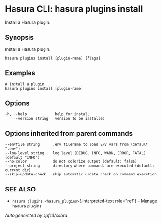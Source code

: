 
Hasura CLI: hasura plugins install
==================================

Install a Hasura plugin.

Synopsis
--------

Install a Hasura plugin.

    hasura plugins install [plugin-name] [flags]

Examples
--------

    # Install a plugin
    hasura plugins install [plugin-name]

Options
-------

    -h, --help             help for install
        --version string   version to be installed

Options inherited from parent commands
--------------------------------------

    --envfile string      .env filename to load ENV vars from (default ".env")
    --log-level string    log level (DEBUG, INFO, WARN, ERROR, FATAL) (default "INFO")
    --no-color            do not colorize output (default: false)
    --project string      directory where commands are executed (default: current dir)
    --skip-update-check   skip automatic update check on command execution

SEE ALSO
--------

-   `hasura plugins <hasura_plugins>`{.interpreted-text role="ref"} -
    Manage hasura plugins

*Auto generated by spf13/cobra*
